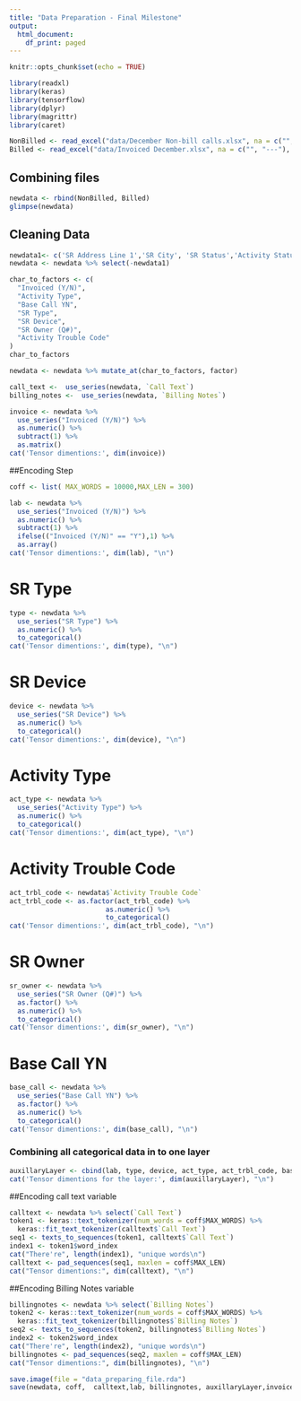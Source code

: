```yaml
---
title: "Data Preparation - Final Milestone"
output:
  html_document:
    df_print: paged
---
```

```r
knitr::opts_chunk$set(echo = TRUE)
```

```r
library(readxl)
library(keras)
library(tensorflow)
library(dplyr)
library(magrittr)
library(caret)
```

```r
NonBilled <- read_excel("data/December Non-bill calls.xlsx", na = c("", "---"), col_types = "text")
Billed <- read_excel("data/Invoiced December.xlsx", na = c("", "---"), col_types = "text")
```

## Combining files

```r
newdata <- rbind(NonBilled, Billed)
glimpse(newdata)
```

## Cleaning Data

```r
newdata1<- c('SR Address Line 1','SR City', 'SR Status','Activity Status', 'Charges Status', 'SR Coverage Hours..11', 'Br Region Desc', 'Activity Facts Call Num', 'Br Area Desc', 'SR Coverage Hours..28','SR Contact Date','Cash Vendor & Consumable Contracts','Coverage Type','SR Serial Number','SR Site')
newdata <- newdata %>% select(-newdata1)
```

```r
char_to_factors <- c(
  "Invoiced (Y/N)",
  "Activity Type",
  "Base Call YN",
  "SR Type",
  "SR Device",
  "SR Owner (Q#)",
  "Activity Trouble Code"
)
char_to_factors
```

```r
newdata <- newdata %>% mutate_at(char_to_factors, factor)
```

```r
call_text <-  use_series(newdata, `Call Text`)
billing_notes <-  use_series(newdata, `Billing Notes`)
```

```r
invoice <- newdata %>%
  use_series("Invoiced (Y/N)") %>%
  as.numeric() %>%
  subtract(1) %>%
  as.matrix()
cat('Tensor dimentions:', dim(invoice))
```

##Encoding Step

```r
coff <- list( MAX_WORDS = 10000,MAX_LEN = 300)
```


```r
lab <- newdata %>%
  use_series("Invoiced (Y/N)") %>%
  as.numeric() %>%
  subtract(1) %>%
  ifelse(("Invoiced (Y/N)" == "Y"),1) %>%
  as.array()
cat('Tensor dimentions:', dim(lab), "\n")

```

# SR Type
```r
type <- newdata %>%
  use_series("SR Type") %>%
  as.numeric() %>%
  to_categorical() 
cat('Tensor dimentions:', dim(type), "\n")
```

# SR Device
```r
device <- newdata %>%
  use_series("SR Device") %>%
  as.numeric() %>%
  to_categorical() 
cat('Tensor dimentions:', dim(device), "\n")
```


# Activity Type

```r
act_type <- newdata %>%
  use_series("Activity Type") %>%
  as.numeric() %>%
  to_categorical() 
cat('Tensor dimentions:', dim(act_type), "\n")
```

# Activity Trouble Code

```r
act_trbl_code <- newdata$`Activity Trouble Code`
act_trbl_code <- as.factor(act_trbl_code) %>% 
                        as.numeric() %>%
                        to_categorical() 
cat('Tensor dimentions:', dim(act_trbl_code), "\n")

```

# SR Owner

```r
sr_owner <- newdata %>%
  use_series("SR Owner (Q#)") %>%
  as.factor() %>%
  as.numeric() %>%
  to_categorical()
cat('Tensor dimentions:', dim(sr_owner), "\n")

```



# Base Call YN

```r
base_call <- newdata %>%
  use_series("Base Call YN") %>%
  as.factor() %>%
  as.numeric() %>%
  to_categorical()
cat('Tensor dimentions:', dim(base_call), "\n")

```

### Combining all categorical data in to one layer

```r
auxillaryLayer <- cbind(lab, type, device, act_type, act_trbl_code, base_call, sr_owner)
cat('Tensor dimentions for the layer:', dim(auxillaryLayer), "\n")
```


##Encoding call text variable

```r
calltext <- newdata %>% select(`Call Text`)
token1 <- keras::text_tokenizer(num_words = coff$MAX_WORDS) %>%
  keras::fit_text_tokenizer(calltext$`Call Text`)
seq1 <- texts_to_sequences(token1, calltext$`Call Text`)
index1 <- token1$word_index
cat("There're", length(index1), "unique words\n")
calltext <- pad_sequences(seq1, maxlen = coff$MAX_LEN)
cat("Tensor dimentions:", dim(calltext), "\n")
```

##Encoding Billing Notes variable

```r
billingnotes <- newdata %>% select(`Billing Notes`)
token2 <- keras::text_tokenizer(num_words = coff$MAX_WORDS) %>%
  keras::fit_text_tokenizer(billingnotes$`Billing Notes`)
seq2 <- texts_to_sequences(token2, billingnotes$`Billing Notes`)
index2 <- token2$word_index
cat("There're", length(index2), "unique words\n")
billingnotes <- pad_sequences(seq2, maxlen = coff$MAX_LEN)
cat("Tensor dimentions:", dim(billingnotes), "\n")

```

```r
save.image(file = "data_preparing_file.rda")
save(newdata, coff,  calltext,lab, billingnotes, auxillaryLayer,invoice, file="data_preparation.RData")
```
